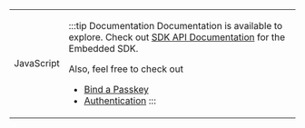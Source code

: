 
<table class='logoTable'>
<tr class='logoTr'>
<td class='logoTdLeft'>

<LogoJavaScript/>

JavaScript

</td>
<td class='logoTdRight'>

:::tip Documentation
Documentation is available to explore. Check out [SDK API Documentation](https://gobeyondidentity.github.io/bi-sdk-js/) for the Embedded SDK.

Also, feel free to check out
- [Bind a Passkey](#binding-a-passkey)
- [Authentication](#authentication)
:::

</td>
</tr>
</table>
